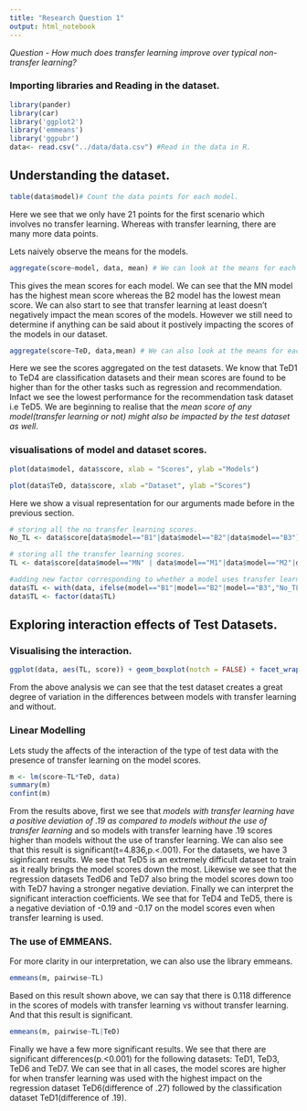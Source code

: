 ```yaml
---
title: "Research Question 1"
output: html_notebook
---
```


*Question - How much does transfer learning improve over typical non-transfer learning?*


### Importing libraries and Reading in the dataset.

```r
library(pander)
library(car)
library('ggplot2')
library('emmeans')
library('ggpubr')
data<- read.csv("../data/data.csv") #Read in the data in R.
```

## Understanding the dataset.
```r
table(data$model)# Count the data points for each model.
```
Here we see that we only have 21 points for the first scenario which involves no transfer learning. Whereas with transfer learning, there are many more data points.

Lets naively observe the means for the models.
```r
aggregate(score~model, data, mean) # We can look at the means for each model.
```
This gives the mean scores for each model. We can see that the MN model has the highest mean score whereas the B2 model has the lowest mean score. We can also start to see that transfer learning at least doesn't negatively impact the mean scores of the models. However we still need to determine if anything can be said about it postively impacting the scores of the models in our dataset. 
```r
aggregate(score~TeD, data,mean) # We can also look at the means for each test dataset. 
```    
Here we see the scores aggregated on the test datasets. We know that TeD1 to TeD4 are classification datasets and their mean scores are found to be higher than for the other tasks such as regression and recommendation. Infact we see the lowest performance for the recommendation task dataset i.e TeD5. We are beginning to realise that the *mean score of any model(transfer learning or not) might also be impacted by the test dataset as well*. 


### visualisations of model and dataset scores.
```r
plot(data$model, data$score, xlab = "Scores", ylab ="Models")
```
```r
plot(data$TeD, data$score, xlab ="Dataset", ylab ="Scores")
```
Here we show a visual representation for our arguments made before in the previous section.  


```r
# storing all the no transfer learning scores.
No_TL <- data$score[data$model=="B1"|data$model=="B2"|data$model=="B3"] 

# storing all the transfer learning scores.
TL <- data$score[data$model=="MN" | data$model=="M1"|data$model=="M2"|data$model=="M3"|data$model=="MF"|data$model=="S"]

#adding new factor corresponding to whether a model uses transfer learning or not.
data$TL <- with(data, ifelse(model=="B1"|model=="B2"|model=="B3","No_TL", "Yes_TL"))
data$TL <- factor(data$TL)
```


## Exploring interaction effects of Test Datasets.

### Visualising the interaction. 
```r
ggplot(data, aes(TL, score)) + geom_boxplot(notch = FALSE) + facet_wrap(~TeD)
```
From the above analysis we can see that the test dataset creates a great degree of variation in the differences between models with transfer learning and without. 

### Linear Modelling
Lets study the affects of the interaction of the type of test data with the presence of transfer learning on the model scores.

```r
m <- lm(score~TL*TeD, data)
summary(m)
confint(m)
```    

From the results above, first we see that *models with transfer learning have a positive deviation of .19 as compared to models without the use of transfer learning* and so models with transfer learning have .19 scores higher than models without the use of transfer learning. We can also see that this result is significant(t=4.836,p.<.001). For the datasets, we have 3 siginficant results. We see that TeD5 is an extremely difficult dataset to train as it really brings the model scores down the most. Likewise we see that the regression datasets TedD6 and TeD7 also bring the model scores down too with TeD7 having a stronger negative deviation. Finally we can interpret the significant interaction coefficients. We see that for TeD4 and TeD5, there is a negative deviation of -0.19 and -0.17 on the model scores even when transfer learning is used. 


### The use of EMMEANS.

For more clarity in our interpretation, we can also use the library emmeans.
```r
emmeans(m, pairwise~TL)
```
Based on this result shown above, we can say that there is 0.118 difference in the scores of models with transfer learning vs without transfer learning. And that this result is significant. 

```r
emmeans(m, pairwise~TL|TeD)
```    
Finally we have a few more significant results. We see that there are significant differences(p.<0.001) for the following datasets: TeD1, TeD3, TeD6 and TeD7. We can see that in all cases, the model scores are higher for when transfer learning was used with the highest impact on the regression dataset TeD6(difference of .27) followed by the classification dataset TeD1(difference of .19). 


